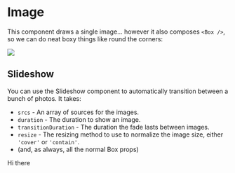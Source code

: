 
<Meta title="Image" component={Slideshow} />

# Image

This component draws a single image... however it also composes `<Box />`, so we can do neat boxy things like round
the corners:

<Preview>
  <Story name="Image">
    <Image src="https://placekitten.com/256/256" borderRadius="full" />
  </Story>
</Preview>

## Slideshow

You can use the Slideshow component to automatically transition between a bunch of photos. It takes:

- `srcs` - An array of sources for the images.
- `duration` - The duration to show an image.
- `transitionDuration` - The duration the fade lasts between images.
- `resize` - The resizing method to use to normalize the image size, either `'cover'` or `'contain'`.
- (and, as always, all the normal Box props)

<Preview>
  <Story name="Slideshow">
    <Slideshow
      width={256}
      height={256}
      duration={5}
      srcs={['https://placekitten.com/256/256', 'https://picsum.photos/256/256']}
    >Hi there</Slideshow>
  </Story>
</Preview>
